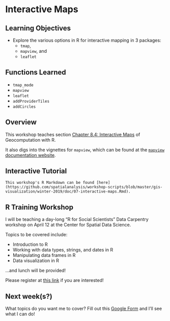 # Interactive Maps

## Learning Objectives

- Explore the various options in R for interactive mapping in 3 packages:
  - `tmap`, 
  - `mapview`, and 
  - `leaflet` 

## Functions Learned

- `tmap_mode`
- `mapview`
- `leaflet`
- `addProviderTiles`
- `addCircles`

## Overview

This workshop teaches section [Chapter 8.4: Interactive Maps](https://geocompr.robinlovelace.net/adv-map.html#interactive-maps) of Geocomputation with R. 

It also digs into the vignettes for `mapview`, which can be found at the [`mapview` documentation website](https://r-spatial.github.io/mapview/index.html).

## Interactive Tutorial

```block
This workshop's R Markdown can be found [here](https://github.com/spatialanalysis/workshop-scripts/blob/master/gis-visualization/winter-2019/doc/07-interactive-maps.Rmd).
```

## R Training Workshop

I will be teaching a day-long "R for Social Scientists" Data Carpentry workshop on April 12 at the Center for Spatial Data Science. 

Topics to be covered include:

- Introduction to R
- Working with data types, strings, and dates in R
- Manipulating data frames in R
- Data visualization in R

...and lunch will be provided!

Please register at [this link](https://www.eventbrite.com/e/r-for-social-scientists-data-carpentry-workshop-tickets-57131487818) if you are interested! 

## Next week(s?)

What topics do you want me to cover? Fill out this [Google Form](https://docs.google.com/forms/d/15yBkiIdPh-SuuTh3a2lTzZxUt4dPQ1_WqVThrD0KG-E) and I'll see what I can do!

